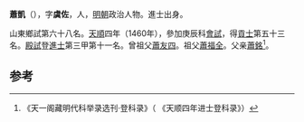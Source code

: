 {{for|南北朝人物蕭凱|萧凯 (南北朝)}}
'''蕭凱'''（{{bd|1427年||？}}），字'''虞佐'''，人，[[明朝|明朝]]政治人物。進士出身。

山東鄉試第六十八名。[[天顺_(明朝)|天順]]四年（1460年），參加庚辰科[[會試|會試]]，得[[貢士|貢士]]第五十三名。[[殿試|殿試]]登[[進士|進士]]第三甲第十一名。曾祖父[[蕭友四|蕭友四]]。祖父[[蕭福全|蕭福全]]。父亲[[蕭銘|蕭銘]]<ref>《天一阁藏明代科举录选刊·登科录》（ 《天顺四年进士登科录》）</ref>。

==参考==
{{reflist}}
{{明朝人物小作品}}
{{天順四年庚辰科殿試金榜}}